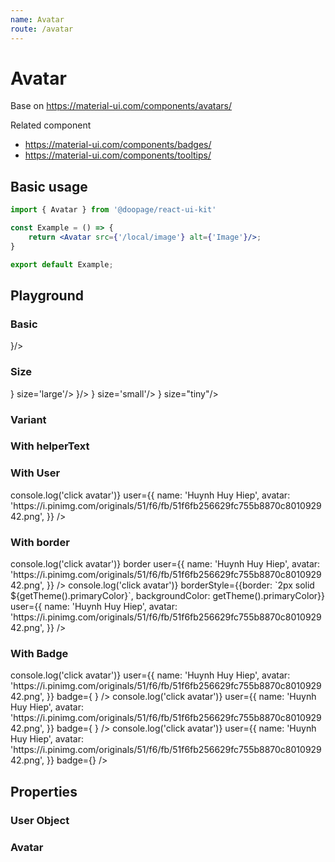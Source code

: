 ```yaml
---
name: Avatar
route: /avatar
---
```







# Avatar
Base on https://material-ui.com/components/avatars/

Related component
- https://material-ui.com/components/badges/
- https://material-ui.com/components/tooltips/

## Basic usage

```jsx
import { Avatar } from '@doopage/react-ui-kit'

const Example = () => {
    return <Avatar src={'/local/image'} alt={'Image'}/>;
}

export default Example;
```

## Playground

### Basic
<Playground>
    <Space>
        <Avatar src={doopageLogo} alt={'Logo'}/>
        <Avatar src={'/error_src.img'} alt={'Logo'}/>
        <Avatar icon={<AdbIcon/>}/>
        <Avatar alt={'Logo'}/>
        <Avatar/>
    </Space>
</Playground>

### Size
<Playground>
    <Space spaceHeight={8}>
        <Space>
            <Avatar src={doopageLogo} size='large'/>
            <Avatar src={doopageLogo} alt={'Logo'}/>
            <Avatar src={doopageLogo} size='small'/>
            <Avatar src={doopageLogo} size="tiny"/>
        </Space>
        <Space>
            <Avatar icon={<AdbIcon/>} size='large'/>
            <Avatar icon={<AdbIcon/>}/>
            <Avatar icon={<AdbIcon/>} size='small'/>
            <Avatar icon={<AdbIcon/>} size="tiny"/>
        </Space>
        <Space>
            <Avatar alt={'Logo'} size='large'/>
            <Avatar alt={'Logo'}/>
            <Avatar alt={'Logo'} size='small'/>
            <Avatar alt={'Logo'} size="tiny"/>
        </Space>
    </Space>
</Playground>

### Variant
<Playground>
    <Space>
        <Avatar variant='square'/>
        <Avatar variant='rounded'/>
        <Avatar variant='circular'/>
    </Space>
</Playground>

### With helperText
<Playground>
    <Space>
        <Avatar helperText={'this is helperText'} color='blue'/>
    </Space>
</Playground>

### With User
<Playground>
    <Avatar
        onClick={() => console.log('click avatar')}
        user={{
            name: 'Huynh Huy Hiep',
            avatar: 'https://i.pinimg.com/originals/51/f6/fb/51f6fb256629fc755b8870c801092942.png',
        }}
    />
</Playground>

### With border
<Playground>
    <Space>
        <Avatar
            onClick={() => console.log('click avatar')}
            border
            user={{
                name: 'Huynh Huy Hiep',
                avatar: 'https://i.pinimg.com/originals/51/f6/fb/51f6fb256629fc755b8870c801092942.png',
            }}
        />
        <Avatar
            onClick={() => console.log('click avatar')}
            borderStyle={{border: `2px solid ${getTheme().primaryColor}`, backgroundColor: getTheme().primaryColor}}
            user={{
                name: 'Huynh Huy Hiep',
                avatar: 'https://i.pinimg.com/originals/51/f6/fb/51f6fb256629fc755b8870c801092942.png',
            }}
        />
    </Space>
</Playground>

### With Badge
<Playground>
    <Space spaceWidth={15}>
        <Avatar
            onClick={() => console.log('click avatar')}
            user={{
                name: 'Huynh Huy Hiep',
                avatar: 'https://i.pinimg.com/originals/51/f6/fb/51f6fb256629fc755b8870c801092942.png',
            }}
            badge={
                <Avatar
                    border
                    size={"small"}
                    user={{
                        name: 'Supporter',
                        avatar: 'https://cdn1.iconfinder.com/data/icons/avatar-97/32/avatar-02-512.png',
                    }}
                />
            }
        />
        <Avatar
            size={50}
            onClick={() => console.log('click avatar')}
            user={{
                name: 'Huynh Huy Hiep',
                avatar: 'https://i.pinimg.com/originals/51/f6/fb/51f6fb256629fc755b8870c801092942.png',
            }}
            badge={
                <Avatar
                    border
                    size={"small"}
                    user={{
                        name: 'Supporter',
                        avatar: 'https://cdn1.iconfinder.com/data/icons/avatar-97/32/avatar-02-512.png',
                    }}
                />
            }
        />
        <Avatar
            onClick={() => console.log('click avatar')}
            user={{
                name: 'Huynh Huy Hiep',
                avatar: 'https://i.pinimg.com/originals/51/f6/fb/51f6fb256629fc755b8870c801092942.png',
            }}
            badge={<Box width={10} height={10} bgcolor={getTheme().successColor} borderRadius={5}/>}
        />
    </Space>
</Playground>

## Properties

### User Object
<Props of={UserProps}/>

### Avatar
<Props of={Avatar}/>


